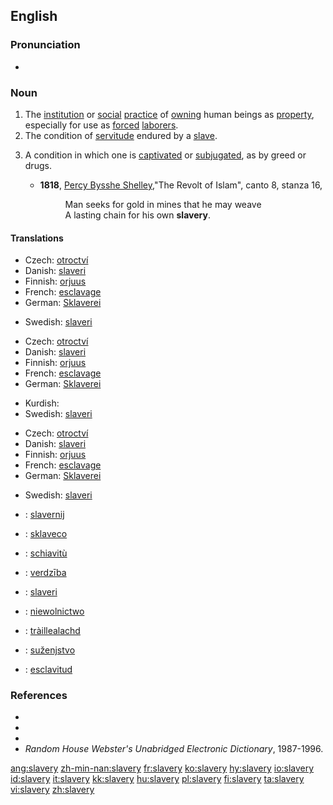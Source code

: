 ==English==

===Pronunciation===
*{{audio|en-us-slavery.ogg|Audio (US)}}

===Noun===
{{en-noun|-}}

# The [[institution]] or [[social]] [[practice]] of [[own]]ing human beings as [[property]], especially for use as [[forced]] [[laborer]]s.
# The condition of [[servitude]] endured by a [[slave]].
# {{figurative}} A condition in which one is [[captivate]]d or [[subjugate]]d, as by greed or drugs.
#*'''1818''', [[w:Percy_Bysshe_Shelley|Percy Bysshe Shelley]],"The Revolt of Islam", canto 8, stanza 16,
#*:Man seeks for gold in mines that he may weave
#*:A lasting chain for his own '''slavery'''.

====Translations====
{{trans-top|institution or practice of owning human beings}}
*Czech: [[otroctví]] {{n}}
*Danish: [[slaveri]] {{n}}
*Finnish: [[orjuus]]
*French: [[esclavage]] {{m}}
*German: [[Sklaverei]] {{f}}
{{trans-mid}}
*Swedish: [[slaveri]] {{n}}
{{trans-bottom}}

{{trans-top|condition of servitude endured by a slave}}
*Czech: [[otroctví]] {{n}}
*Danish: [[slaveri]] {{n}}
*Finnish: [[orjuus]]
*French: [[esclavage]] {{m}}
*German: [[Sklaverei]] {{f}}
{{trans-mid}}
*Kurdish: {{KUchar|[[به‌نده‌گی]]}}
*Swedish: [[slaveri]] {{n}}
{{trans-bottom}}

{{trans-top|condition in which one is captivated or subjugated}}
*Czech: [[otroctví]] {{n}}
*Danish: [[slaveri]] {{n}}
*Finnish: [[orjuus]]
*French: [[esclavage]] {{m}}
*German: [[Sklaverei]] {{f}}
{{trans-mid}}
*Swedish: [[slaveri]] {{n}}
{{trans-bottom}}

{{checktrans}}
{{trans-top|Translations to be checked}}
*{{ttbc|Dutch}}: [[slavernij]] {{f}}
*{{ttbc|Esperanto}}: [[sklaveco]]
*{{ttbc|Italian}}: [[schiavitù]] {{f}}
*{{ttbc|Latvian}}: [[verdzība]] {{f}}
*{{ttbc|Norwegian}}: [[slaveri]]
*{{ttbc|Polish}}: [[niewolnictwo]] {{n}}
*{{ttbc|Scottish Gaelic}}: [[tràillealachd]] {{f}}
*{{ttbc|Slovene}}: [[suženjstvo]] {{n}}
*{{ttbc|Spanish}}: [[esclavitud]] {{f}}
{{trans-bottom}}

===References===
*{{R:Webster 1828}}
*{{R:Webster 1913|slavery}}
*{{R:Dictionary.com|slavery}}
*''Random House Webster's Unabridged Electronic Dictionary'', 1987-1996.

[[ang:slavery]]
[[zh-min-nan:slavery]]
[[fr:slavery]]
[[ko:slavery]]
[[hy:slavery]]
[[io:slavery]]
[[id:slavery]]
[[it:slavery]]
[[kk:slavery]]
[[hu:slavery]]
[[pl:slavery]]
[[fi:slavery]]
[[ta:slavery]]
[[vi:slavery]]
[[zh:slavery]]